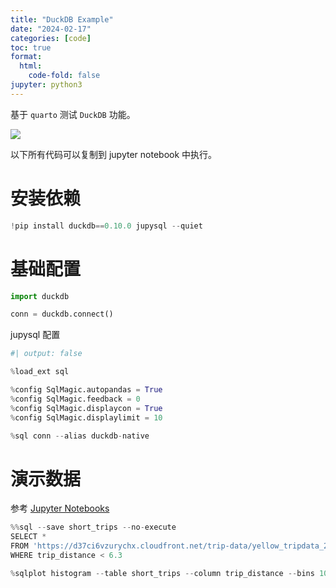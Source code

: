 ```yaml
---
title: "DuckDB Example"
date: "2024-02-17"
categories: [code]
toc: true
format:
  html:
    code-fold: false
jupyter: python3
---
```


基于 `quarto` 测试 `DuckDB` 功能。

![](duckdb-sql-analysis.jpg)

以下所有代码可以复制到 jupyter notebook 中执行。

# 安装依赖

```python
!pip install duckdb==0.10.0 jupysql --quiet
```

# 基础配置

```python
import duckdb

conn = duckdb.connect()
```

jupysql 配置

```python
#| output: false

%load_ext sql

%config SqlMagic.autopandas = True
%config SqlMagic.feedback = 0
%config SqlMagic.displaycon = True
%config SqlMagic.displaylimit = 10

%sql conn --alias duckdb-native
```

# 演示数据

参考 [Jupyter Notebooks](https://duckdb.org/docs/guides/python/jupyter)

```python

%%sql --save short_trips --no-execute
SELECT *
FROM 'https://d37ci6vzurychx.cloudfront.net/trip-data/yellow_tripdata_2021-01.parquet'
WHERE trip_distance < 6.3

```

```python
%sqlplot histogram --table short_trips --column trip_distance --bins 10 --with short_trips
```
